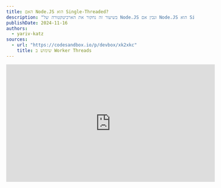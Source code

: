 ```yaml
---
title: האם Node.JS הוא Single-Threaded?
description: "בשיעור זה נחקור את הארכיטקטורה של Node.JS ונבין אם Node.JS הוא Single-Threaded או לא."
publishDate: 2024-11-16
authors:
  - yariv-katz
sources: 
  - url: "https://codesandbox.io/p/devbox/xk2xkc"
    title: שימוש ב Worker Threads
---
```


<div class="not-content flex">
	<iframe
		className="mx-auto mb-10"
		width="560"
		height="315"
		src="https://www.youtube.com/embed/jnO2sdJIvMc?si=TStDh0Av8MZFooCX"
		title="YouTube video player"
		frameBorder="0"
		allow="accelerometer; autoplay; clipboard-write; encrypted-media; gyroscope; picture-in-picture; web-share"
		allowFullScreen
	/>
</div>

לצערי כחלק מהעבודה אני צריך לראיין הרבה מפתחי Node.JS, משימה שאני לא אוהב לעשות במיוחד.  
אחד הדברים ששמתי לב שהמפתחים הטובים ביותר מחזיקים גם בידע של הארגיטקטורה של הטכנולוגיה שהם משתמשים בה, ולא רק פותרים בעיות על ידי העתקת קוד מ stackoverflow אלא יש להם הבנה עמוקה איך הדברים עובדים.
מפתח עם הבנה טובה של התאוריה והארכיטקטורה של Node.JS יהיה גם מפתח Node.JS פרקטי טוב, שיודע לכתוב קוד איכותי. זה המפתחים שאני מחפש.
אז כאשר אני מראיין הרבה מהשאלות שלי לא מבוססות על שינון API או חידות חסרות פשר (שעד היום לא לגמרי הבנתי למה שואלים חידות בראיונות עבודה) אלא שאלות עמוקות על התאוריה של הטכנולוגיה שהם משתמשים בה.

אחד השאלות שאני שואל תמיד מפתח Node.JS היא: **"האם Node.JS הוא Single-Threaded?"**.  
אמלק; התשובה היא **לא**.

90% מהמפתחים ששאלתי את השאלה הזו טעו.
מבין התשובות הפופולריות שטעו הן:
- כן, Node.JS הוא Single-Threaded.
- לא, יש לנו API כמו: [Cluster](https://nodejs.org/docs/latest/api/cluster.html) או [Worker Threads](https://nodejs.org/docs/latest/api/worker_threads.html) שמאפשרים לנו להריץ יותר מתהליך אחד או יותר מ Thread אחד ב-Node.JS.  
בעוד תשובה זו היא נכונה, היא לא בדיוק מה שאני רוצה לבדוק כאן אז אני מסביר שוב את השאלה: "בעולם ההיפותטי שבו אין API כמו Cluster או Worker Threads, האם Node.JS הוא Single-Threaded?".  
אז כאשר אני שואל את השאלה הזו אני מתכוון לפיתוח היומיומי של Node.JS, לא למקרים המיוחדים בהם משתמשים ב- cluster או Worker Threads.
וכאשר אני מסביר שוב את השאלה אז המפתח חוזר לתשובה הטעונה: "במקרה כזה אז כן, Node.JS הוא Single-Threaded אם אין שימוש ב-API האלה".

בעוד נראה ששאלה זו היא תיאורטית, היא נוגעת בהרבה נושאים שקשורים לביצועים של השרת שלנו, היא גם עוזרת לנו לענות על השאלה החשובה לפני שאנו מתחילים לכתוב קוד: האם Node.JS הוא הכלי הנכון לעבודה?

## מהו Process? מהו Thread?

### Process

לפני שנצלול לארכיטקטורה של Node.JS, בואו נבין מהו Process ומהו Thread.
כאשר אנחנו מריצים את התוכנית שלנו עם `node my-program.js` (או כל כלי אחר שמריץ את הפקודה הזו), אנחנו יוצרים Process של Node.JS.
אותו ה - Process מכיל את כל הפריטים הטובים שנשלחים עם Node.JS כמו: V8, libuv, Event loop ועוד.  
ניתן ליצור מספר Process כדי להריץ תוכניות שונות, וכל Process יהיה לו את המרחב הזיכרון שלו, וירוץ בצורה מקבילית ל Process אחרים. 
ה-Processes מופרדים זה מזה אבל הם יכולים לתקשר זה עם זה באמצעות מנגנוני Inter-Process Communication (IPC) שמאפשרים להם לשלוח הודעות זה לזה.

### Thread

כאשר ה - Process הוא יותר כבד, ה - Thread הוא קל משקל. ה - Thread רץ באותו ה - Process ולא דורש פתיחת Process חדש. ה - Threads גם חולקים מרחב זיכרון.
ה - Threads יכולים לתקשר זה עם זה באותו ה - Process ולשתף זיכרון, ולכן הם יכולים לתקשר זה עם זה באמצעות Message Passing, אבל גם לשתף זיכרון שהם יכולים לגשת אליו.
ניתן לפתוח Thread באופן ידני באמצעות ה - [Worker Threads](https://nodejs.org/docs/latest/api/worker_threads.html).

אז עכשיו כאשר אנחנו יודעים מהו Thread ומהו Process, בואו נחזור לשאלה המקורית: כאשר אנחנו מריצים תוכנית JavaScript באמצעות Process של Node.JS, האם ה - Process הזה משתמש רק ב - Thread אחד (בלי שימוש ב - Cluster או ב - Worker Threads)?

## אבל תראו! רשום ש JavaScript הוא Single-Threaded

כאשר נעשה חיפוש בגוגל ל- **"JavaScript"** וננווט לדף [MDN](https://developer.mozilla.org/en-US/docs/Web/JavaScript) או לדף [ויקיפדיה](https://en.wikipedia.org/wiki/JavaScript) (או לכל אתר כביר אחר) כולם יכתבו ש-JavaScript הוא Single-Threaded.
לדוגמא MDN כותבים:

> *JavaScript (JS) is a lightweight interpreted (or just-in-time compiled) programming language with first-class functions. While it is most well-known as the scripting language for Web pages, many non-browser environments also use it, such as Node.js, Apache CouchDB and Adobe Acrobat. JavaScript is a prototype-based, multi-paradigm, single-threaded, dynamic language, supporting object-oriented, imperative, and declarative (e.g. functional programming) styles.*

אז זה לא הוכחה ש-Node.JS הוא Single-Threaded?

לא!

בעוד ש-JavaScript הוא שפת תכנות, Node.JS הוא סביבת ריצה ל-JavaScript, אם כי הם קשורים, הם מייצגים דברים שונים.

## JavaScript, JavaScript Engine, ו-JavaScript Runtime

בואו נבדיל בין שלושת המושגים האלה:

### JavaScript

JavaScript הוא שפת תכנות שהוגדרה על ידי תקן [ECMAScript](https://ecma-international.org/publications-and-standards/standards/ecma-262/).  
זהו משהו וירטואלי כמו תוכנית או ממשק של איך השפה צריכה להתנהג, וזה לא משהו שניתן להריץ.
זה תלוי במנוע JavaScript להפעיל את השפה ולהריץ את הקוד.

### JavaScript Engine

מנוע JavaScript הוא המימוש של השפה כפי שהוגדרה על ידי תקן ECMAScript.  
אותו המנוע יקבל קוד JavaScript ויתרגם אותו לקוד מכונה שניתן להריץ על המחשב.
אותו המנוע יסדר את הקוד בתוך מחסנית (LIFO) , יארגן Heap עבור המשתנים שאינם פרימיטיביים, ינקה את הHeap מזמן לזמן באמצעות Garbage Collector.
מנועים פופולריים הם: מנוע V8, SpiderMonkey, Chakra ועוד.
Node.js משתמש במנוע V8.

### JavaScript Runtime

בואו נבדוק את ההגדרה של השפה JavaScript ב-[תקן ECMAScript](https://tc39.es/ecma262/).
אם נרפרף סביב רשימת התכונות שהשפה צריכה לתמוך בהן, נגלה שהרבה מהדברים שאנחנו משתמשים בהם יום יומיום אינם מוגדרים שם.
לדוגמא אובייקטים כמו `console`, פונקציות כמו `setTimeout`, `fetch`, `require` ועוד.
אלו אינם חלק מהשפה JavaScript, הם מוטמעים כחלק מה - JavaScript Runtime.
בעוד שהרבה מה - API שאנחנו משתמשים בהם הם חלק מה - JavaScript Runtime, נגלה שהרבה מהם עדיין יש להם API דומים.
לדוגמא `console.log` די דומה בכל מנוע JavaScript שאנחנו משתמשים בו, כך גם `setTimeout`, `fetch` ועוד.
יש קבוצות כמו [WHATWG](https://whatwg.org/) ו-[W3C](https://www.w3.org/) שמגדירות את ה - Web API שהן חלק מה - JavaScript Runtime.
וה - JavaScript Runtime כמו Node.js מתאמץ לעקוב אחרי התקנים האלה.
הרבה מהתקנים האלה מוגדרים ב-[WHATWG github](https://github.com/whatwg) לדוגמא ניתן למצוא את התקן שמגדיר את ה - fetch ב-[fetch](https://github.com/whatwg/fetch) repository.

בין ה - JavaScript Runtime הפופולריים הם הדפדפנים, ו-Node.js.
אותם ה - Runtime משתמשים ב - JavaScript Engine כדי להריץ קוד JavaScript, אבל יש להם חלקים נוספים כדי לבצע אינטגרציה של JavaScript עם ה - Runtime שהם מייצגים.
לדוגמא, JavaScript אינה מכילה API לקריאת קבצים, אבל כאשר יוצרים שרת יתכן ונצטרך לקרוא קבצים, אז Node.js הוא Runtime שמימש מודול לקריאת קבצים, יצר קוד C++ לקריאת קבצים ביעילות, וביצע אינטגרציה לכך עם מנוע V8.
JavaScript לבד לא יהיה מועיל, צריך להריץ אותו במקום מסוים, ולא רק זה, צריך לאפשר לו לתקשר עם הסביבה שהוא רץ בה, ולכן יש לנו את ה - JavaScript Runtime.

## JS, JS Engine, JS Runtime מי מהם הוא single-threaded?

נחזור לשאלה המקורית: "האם Node.JS הוא Single-Threaded?".  
בעוד מרבית המפתחים קפצו עם התשובה "כן זה כך", עכשיו אנחנו מתחילים להבין שבעוד JavaScript הוא Single-Threaded, Node.js אינו.  
אז נחזור להגדרות שהגדרנו:

- **JavaScript** - האם JavaScript הוא Single-Threaded? זכרו ש - JavaScript היא הגדרת שפה כפי שהוגדרה על ידי תקן ECMAScript, היא לא המימוש עצמו.
ניתן לבדוק את התקן של ECMAScript, ונראה שהוא לא מגדיר דברים על Threads, Processes, או כל דבר אחר הקשור לזה.
אז התשובה היא כן JavaScript כפי שהוגדרה על ידי תקן ECMAScript היא Single-Threaded.
- **JavaScript Engine** - האם JavaScript Engine הוא Single-Threaded? היות והמנוע מהווה אימפלמנטציה של השפה, אז התשובה היא כן, JavaScript Engine הוא Single-Threaded.
- **JavaScript Runtime** - האם JavaScript Runtime הוא Single-Threaded? הדבר תלוי איזה Runtime אנחנו מדברים עליו, אבל אם מסתכלים על Node.js, אז התשובה היא לא, Node.js אינו Single-Threaded.
כאשר קוד מגיע לאיזור ה - C++ של Node.js הוא יכול להשתמש ב - Thread Pool או להפנות את המשימה לקרנל.

## הארכיטקטורה של Node.js

JavaScript Runtime (כמו Node.js) כולל JavaScript Engine (כמו V8), ומאפשר לנו להריץ קוד JavaScript.
הנה כמה מהדברים שכלולים בארכיטקטורה של Node.js:
- Event queue - אחסון לבקשות הלקוח
- Event loop - המנצח של תזמורת האירועים האסינכרוניים
- V8 engine - מבצע את הקוד JavaScript
- Thread pool - ה - Event loop יכול להעביר משימות ל - Thread pool, שהוא בסך הכל קבוצת Threads שיכולים להריץ משימות בצורה פרללית.

ה - Event loop וה - V8 רצים באותו ה - Thread (ה - Main Thread), אבל ה - Thread pool יכול לרוץ באופן מקבילי.
Node.js הוא Single-Threaded במובן שה - Event loop וה - V8 רצים באותו ה - Thread, ישנו thread מיוחד שנקרא ה - main thread שמבצע את קוד ה - JavaScript.
ה - Event Loop גם רץ על ה Main Thread ומסוגל לבצע כמה פעולות I/O באופן לא חוסם, ולהעביר משימות חיצוניות ל - Thread pool.

אני אוהב להסתכל על Node.js כמבצע multi threading בצורה אוטומטית, בעיקר אנחנו כותבים ב - single-threaded, ו - Node.js יכול לטפל ב - multi-threading בשבילנו.

## דוגמא

נבחן את הדוגמא הבאה שתעזור לנו להבין אם Node.js הוא הכלי הנכון לעבודה.  
בדוגמא הבאה אנו יוצרים שרת express פשוט עם 2 נתיבים:
- `/random` - יחזיר מספר אקראי.
- `/fibonacci/:number` - יחשב את מספר הפיבונאצ'י של המספר שהתקבל.

בעוד השרת מחשב את מספר הפיבונצ׳י נבחן את התגובה שלו לבקשות אחרות.
נבחן את השרת באמצעות פרופיילר שיעזור לנו להבין איפה ה- main thread תקוע ואז נפתח thread חלופי לאותם חישובים סינכרוניים בעייתים.

תצרו תיקייה חדשה לפרוייקט ותריצו npm init בתוך אותה התיקווה ותתקינו את express:

```bash
mkdir nodejs-architecture
cd nodejs-architecture
npm init --yes
npm install express
```

ניצור את הקובץ `fibonacci.mjs` שיכיל פונקציה שמחשבת את מספר הפיבונאצ'י באופן רקורסיבי:

```javascript
/**
 * recursive function to calculate the nth fibonacci number
 * @param {number} n 
 * @returns 
 */
export function fibonacci(n) {
	if (n === 0) {
		return 0;
	}
	if (n === 1) {
		return 1;
	}
	return fibonacci(n - 1) + fibonacci(n - 2);
}
```

פונקציה רקורסיבית פשוטה שמחשבת את מספר הפיבונאצ'י.  
ניצור את שרת ה - express בקובץ `server.mjs`:

```javascript
import createApplication from 'express';
import { fibonacci } from './fibonacci.mjs';

const app = createApplication();

// this path will return a random number
app.get('/random', (_req, res) => {
	res.send(Math.random().toString());
});

// this path will use the fibonacci function to calculate the fibonacci number that we are getting in the path param
app.get('/fibonacci/:n(\\d+)', (req, res) => {
	const n = parseInt(req.params.n, 10);	
	const result = fibonacci(n);
	res.send(result.toString());
});

app.listen(3000, () => {
	console.log('Server is running on port 3000');
});
```

ניתן להריץ את השרת שלנו באמצעות:

```bash
node server.mjs
```

דוגמא פשוטה זו מהווה את החולשה של Node.js, בזמן החישוב של הפיבונצ׳י ה - main thread תקוע ולא יכול לטפל בבעיות אחרות.
ניתן להפעיל את השרת ולנסות לחשב את מספר הפיבונצ׳י של 40 לדוגמא, ואז לנסות לקבל מספר אקראי בזמן שהחישוב רץ.
נשים לב שהשרת תקוע, בעוד Node.js מצטיין במשימות כמו I/O, שאילתות לבסיס נתונים, וכו׳ הוא לא מתאים לחישובים סינכרוניים כמו חישוב מספר הפיבונצ׳י.
בדוגמא זו קל למצוא מה תוקע את ה - Main Thread, אבל באפליקציות אמיתיות זה יכול להיות קשה יותר, ולכן נשתמש בפרופיילר כדי למצוא את הבעיה.
הפרופיילר יאפשר לנו להבין מה מחזיק את ה - main thread תקוע.  
כדי להריץ את השרת שלנו עם ה - profiler נשתמש בפרמטר `--prof`:

```bash
node --prof server.mjs
```

אחרי שמריצים את השרת עם ה - profiler ננסה להיכנס לנתיב שיצר את הביעה, בדוגמא שלנו ננסה להיכנס לנתיב `/fibonacci/50` ואז ללכת לנתיב `/random` ולראות שהשרת תקוע.
אחרי שהשרת יתקע הגיע הזמן לנסות להבין מה תוקע את ה - main thread. נמצא קובץ באותו התיקייה שנקרא `isolate-0xnnnnnnnnnnnn-v8.log` ונעביר אותו לקובץ טקסט עם הפקודה הבאה:

```bash
node --prof-process isolate-...-v8.log > processed.txt
```

תחליפו את `isolate-...-v8.log` בשם הקובץ שנוצר בתיקייה שלכם ותראו את הקובץ `processed.txt` שמכיל את הפרופיל של השרת.
בדוגמא שלי זה נראה כך:

```
Statistical profiling result from isolate-0x7fe6f8008000-69984-v8.log, (140861 ticks, 447 unaccounted, 0 excluded).

 [Shared libraries]:
   ticks  total  nonlib   name

 [JavaScript]:
   ticks  total  nonlib   name
  140390   99.7%   99.7%  JS: *fibonacci file:///Users/yarivkatz/Development/academeez-node-architecture/fibonacci.mjs:8:26
      1    0.0%    0.0%  JS: ~lazyEventEmitterAsyncResource node:events:101:39
      1    0.0%    0.0%  JS: ~fibonacci file:///Users/yarivkatz/Development/academeez-node-architecture/fibonacci.mjs:8:26
      1    0.0%    0.0%  JS: ~encodeRealpathResult node:fs:2518:30
      1    0.0%    0.0%  JS: wasm-function[15]
      1    0.0%    0.0%  JS: ^trySelf node:internal/modules/cjs/loader:503:17
      1    0.0%    0.0%  JS: ^setHeader node:_http_outgoing:650:57
      1    0.0%    0.0%  JS: ^realpathSync node:fs:2553:22
      1    0.0%    0.0%  JS: ^processTicksAndRejections node:internal/process/task_queues:67:35
      1    0.0%    0.0%  JS: ^isatty node:tty:42:16
      1    0.0%    0.0%  JS: ^debuglog node:internal/util/debuglog:76:18
      1    0.0%    0.0%  JS: ^compileForPublicLoader node:internal/bootstrap/realm:322:25
      1    0.0%    0.0%  JS: ^URL node:internal/url:763:14
      1    0.0%    0.0%  JS: ^SafeMap node:internal/per_context/primordials:413:16
      1    0.0%    0.0%  JS: ^Module._resolveFilename node:internal/modules/cjs/loader:964:35
      1    0.0%    0.0%  JS: ^Module._findPath node:internal/modules/cjs/loader:564:28
      1    0.0%    0.0%  JS: *normalizeString node:path:66:25
      1    0.0%    0.0%  Builtin: StringAdd_CheckNone
      1    0.0%    0.0%  Builtin: StrictEqual_Baseline
      1    0.0%    0.0%  Builtin: RegExpReplace
      1    0.0%    0.0%  Builtin: LoadIC_NoFeedback
      1    0.0%    0.0%  Builtin: InterpreterEntryTrampoline
      1    0.0%    0.0%  Builtin: FastNewObject
      1    0.0%    0.0%  Builtin: Call_ReceiverIsAny
      1    0.0%    0.0%  Builtin: CallFunction_ReceiverIsNullOrUndefined

 [C++]:
   ticks  total  nonlib   name

 [Summary]:
   ticks  total  nonlib   name
  140414   99.7%   99.7%  JavaScript
      0    0.0%    0.0%  C++
     23    0.0%    0.0%  GC
      0    0.0%          Shared libraries
    447    0.3%          Unaccounted

 [C++ entry points]:
   ticks    cpp   total   name

 [Bottom up (heavy) profile]:
  Note: percentage shows a share of a particular caller in the total
  amount of its parent calls.
  Callers occupying less than 1.0% are not shown.

   ticks parent  name
  140390   99.7%  JS: *fibonacci file:///Users/yarivkatz/Development/academeez-node-architecture/fibonacci.mjs:8:26
  140390  100.0%    JS: *fibonacci file:///Users/yarivkatz/Development/academeez-node-architecture/fibonacci.mjs:8:26
  140390  100.0%      JS: *fibonacci file:///Users/yarivkatz/Development/academeez-node-architecture/fibonacci.mjs:8:26
  140390  100.0%        JS: *fibonacci file:///Users/yarivkatz/Development/academeez-node-architecture/fibonacci.mjs:8:26
  140390  100.0%          JS: *fibonacci file:///Users/yarivkatz/Development/academeez-node-architecture/fibonacci.mjs:8:26
  140390  100.0%            JS: *fibonacci file:///Users/yarivkatz/Development/academeez-node-architecture/fibonacci.mjs:8:26

```

נתמקד על איזור ה - **Summary**:

```
[Summary]:
   ticks  total  nonlib   name
  140414   99.7%   99.7%  JavaScript
      0    0.0%    0.0%  C++
     23    0.0%    0.0%  GC
      0    0.0%          Shared libraries
    447    0.3%          Unaccounted
```

ניתן לראות שהבעיה שלנו היא בקוד ה - JavaScript שלנו, ומבחינת הניתוח של הקוד ה - JavaScript אנחנו רואים שהבעיה היא בפונקצית ה - `fibonacci`:

```
[JavaScript]:
   ticks  total  nonlib   name
  140390   99.7%   99.7%  JS: *fibonacci file:///Users/yarivkatz/Development/academeez-node-architecture/fibonacci.mjs:8:26
	...
```

## יצירת Threads באופן ידני

אנחנו יכולים ליצור באופן ידני Thread כדי לחשב את מספר הפיבונצ׳י, ולאחר מכן להעביר את המשימה לאותו Thread.
נשנה את הקובץ `server.mjs` לכך:

```javascript
import { Worker } from 'worker_threads';
// ...
function fibonacciThread(n) {
	return new Promise((resolve, reject) => {
		const worker = new Worker('./fibonacci.mjs', { workerData: n });
		worker.on('message', resolve);
		worker.on('error', reject);
		worker.on('exit', (code) => {
			if (code !== 0)
				reject(new Error(`Worker stopped with exit code ${code}`));
		});
	});
}

app.get('/fibonacci/:n(\\d+)', async (req, res) => {
	// create a thread for fibonacci calculation
	const n = parseInt(req.params.n);
	const result = await fibonacciThread(n);
	res.send(result.toString());
});
// ...
```

אנחנו יוצרים Thread חדש באמצעות ה - `Worker` api, ה - Thread יריץ את הקובץ `fibonacci.mjs` ויקבל את המספר לחישוב כפרמטר.
נשנה את הקובץ `fibonacci.mjs` לכך:

```javascript
import { parentPort, workerData } from 'worker_threads';

export function fibonacci(n) {
	// ...
}

const result = fibonacci(workerData);

parentPort.postMessage(result);
```

אם נפעיל את השרת וננסה לחשב את מספר הפיבונצ׳י של 40 ואז לבקש מספר אקראי נראה שהשרת עובד כרגיל ולא נתקע כמו מקודם.
אם נריץ את השרת עם ה - `--prof` נראה שה - main thread פנוי ולא תקוע. אנחנו נמצא שני קבצי `isolate` אחד עבור ה - main thread והשני עבור ה - worker thread שאנחנו יצרנו. נוכל להבחין שה - worker thread היה עסוק בחישוב הפיבונצ׳י בעוד ה - main thread היה פנוי.
מה שראינו זה הרעבה של ה - main thread אשר גרם לתקיעת השרת, פתרנו את הבעיה על ידי יצירת Thread חדש והעברת החישוב לאותו Thread. בכך ה - main thread  היה פנוי לטפל בבקשות.

פתיחת thread חדש יש תקורה ולוקח משאבים, אז אם תהליך הפתיחה קורה לעתים קרובות עלינו לשקול יצירת thread pool.
פתיחת thread זה לא משהו שנעשה ב - Node.js בשכיחות גבוהה, הארכיטקטורה של Node.js ה - event driven design והביצועים הגבוהים של ה - I/O מונעים את השימוש ב - threads ברוב המקרים.
במידה ואתם מוצאים שאתם חייבים לפתוח Threads לעתים קרובות, וזוהי הדרך היחידה למנוע הרעבה של ה - main thread אז זה סימן מובהק שאולי Node.js הוא לא הכלי הנכון במקרה זה ויתכן ובחירת טכנולוגיה אחרת יתאים יותר למשימה.
הבנת הארכיטקטורה של Node.js חשובה להבנת האם Node.js הוא הכלי הנכון לעבודה.

## המלצות לשימוש נכון

לעניות דעתי מפתחי ה - backend צריכים להתחיל לומר יותר פעמים את המילה **לא**.
אני אסביר למה אני מתכוון.
לעתים קרובות אני רואה מפתח backend שמתייחסים אלהם כמו לסינדרלה, זוכרים את הסצנה בסינדרלה שהאמא החורגות והאחיות החורגות זורקים את כל העבודה על סינדרלה תוך כדי שאומרים: "תעשי זאת סינדרלה, תעשי את זה סינדרלה".
לעתים קרובות מפתחי בקאנד מתבקשים מכל כיוון לעשות את ה - api הזה ואת ה - api האחר.
התפקיד של מפתח הבקאנד הוא לא לרצות כל גחמה של כל client, התפקיד של מפתח הבקאנד הוא להציג לוגיקה מסוימת שמופנית מהנתונים ולא מקליינטים.
תחשבו על זה כך, הקליינטים השונים רוצים להכין ״פיצה״ והתפקיד של הבקאנד הוא לא לתת להם את ה - api שמכין ״פיצה״, התפקיד של הבקאנד הוא לתת להם את ה - api שמכין ״בצק״, ״רוטב״, ״גבינה״ וכו׳ ואז הם יכולים להשתמש ב - api האלה כדי להכין את ה״פיצה״.
עם גישה כזאת הרבה מהחישובים יפלו על צד הלקוח ולאו דווקא על השרת.
אז עם הקליינטים שמבקשים ״פיצה״ בבקשה אחת, מפתח הבקאנד צריך לומר לא.

דוגמא נוספת לומר לא, היא כאשר הלקוח מבקש API שישלח לו חזרה מיליוני תוצאות מהבסיס נתונים, אולי הלקוח יוצר Select עם המון אופציות.
ברור כי זה יהיה קל יותר לקליינט לקבל את כל המליון תוצאות ולשים אותם באותו ה Select אבל זה המקום שבו מפתח הבקאנד צריך לומר לא, ולא להתמקד בכך שהחיים של הקליינט יהיו תמיד הכי קלים.
במקום המםתח בקאנד צריך לבקש מהקליינט שיספק לו נתונים לביצוע pagination ולקבל רק חלק מהנתונים.
בלעתים קרובות בעיות ביצועים מתחילים מחישובים שונים שמתבצעים על מליוני שורות והזמן משתפר משמעותית אם בתוכנית המקורית היו מחזירים רק חלק מהנתונים בהתאם ל pagination מסויים.

## סיכום

אז כדי לענות על השאלה: "האם Node.JS הוא Single-Threaded?".
התשובה היא **לא**.
Node.js הוא single-threaded במובן שה - Event loop וה - V8 רצים באותו ה - Thread, אבל הוא multi-threaded במובן שהוא יכול להשתמש ב - Thread pool ולהעביר משימות לקרנל.
המבנה מבוסס non-blocking events של Node.js מאפשר לנו להשתמש ב - main thread, thread pool, קרנל ומשאבים אחרים בצורה יעילה ולהשתמש ביכולות הפרלליות של המחשב.

אני מסתכל על זה כך, אני מקבל בצורה אוטומטית multi-threading מבלי הצורך, ברוב המקרים, לנהל threads בעצמי (ניהול threads הוא קשה ומלא בשגיאות), ואני יכול להתמקד בכתיבת האפליקציה עצמה ולדעת ש - Node.js טופלת את ה - multi-threading בשבילי.

למה אני שואל את השאלה הזאת כאשר אני מראיין? ולמה זה חשוב לדעת את זה?
השאלה ה״תיאורטית״ הזאת מתחברת גם למעשי כאשר השרת עובד באופן איטי עכב הרעבת ה - main thread, והידע יעזור לנו להתמודד עם בעיה זו.
הבנה של מה ה - main thread עושה ומה מועבר לטיפול במקום אחר יכול לסייע לנו כאשר השרת שלנו יהיה איטי.
אותו הידע במאמר הזה עזר לי פעמים רבות לפתור את אותן בעיות ביצועים כאשר מרבית המפתחים לא ידעו איך להתמודד איתן.
לדוגמא אם השרת שלנו עובד לאט נוכל להפעיל את הפרופיילר ולהבין מה תוקע את ה - main thread, נוכל לבחון memory leaks (כי ה - main thread רץ גם את ה garbage collector), ובמקרים קשים נצטרך להשתמש ב - Cluster או ב - Worker Threads api כדי להריץ יותר מתהליך או יותר מחוטים ב - Node.JS.
